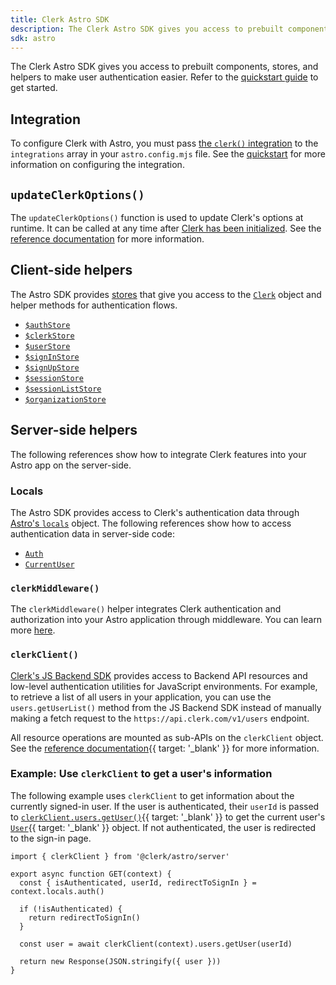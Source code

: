 ```yaml
---
title: Clerk Astro SDK
description: The Clerk Astro SDK gives you access to prebuilt components, stores, and helpers to make user authentication easier.
sdk: astro
---
```


The Clerk Astro SDK gives you access to prebuilt components, stores, and helpers to make user authentication easier. Refer to the [quickstart guide](/docs/astro/getting-started/quickstart) to get started.

## Integration

To configure Clerk with Astro, you must pass [the `clerk()` integration](/docs/reference/astro/integration) to the `integrations` array in your `astro.config.mjs` file. See the [quickstart](/docs/astro/getting-started/quickstart#update-astro-config-mjs) for more information on configuring the integration.

## `updateClerkOptions()`

The `updateClerkOptions()` function is used to update Clerk's options at runtime. It can be called at any time after [Clerk has been initialized](/docs/reference/astro/integration). See the [reference documentation](/docs/reference/astro/update-clerk-options) for more information.

## Client-side helpers

The Astro SDK provides [stores](https://github.com/nanostores/nanostores) that give you access to the [`Clerk`](/docs/reference/javascript/clerk) object and helper methods for authentication flows.

- [`$authStore`](/docs/reference/astro/client-side-helpers/auth-store)
- [`$clerkStore`](/docs/reference/astro/client-side-helpers/clerk-store)
- [`$userStore`](/docs/reference/astro/client-side-helpers/user-store)
- [`$signInStore`](/docs/reference/astro/client-side-helpers/sign-in-store)
- [`$signUpStore`](/docs/reference/astro/client-side-helpers/sign-up-store)
- [`$sessionStore`](/docs/reference/astro/client-side-helpers/session-store)
- [`$sessionListStore`](/docs/reference/astro/client-side-helpers/session-list-store)
- [`$organizationStore`](/docs/reference/astro/client-side-helpers/organization-store)

## Server-side helpers

The following references show how to integrate Clerk features into your Astro app on the server-side.

### Locals

The Astro SDK provides access to Clerk's authentication data through [Astro's `locals`](https://docs.astro.build/en/guides/middleware/#storing-data-in-contextlocals) object. The following references show how to access authentication data in server-side code:

- [`Auth`](/docs/reference/astro/locals#locals-auth)
- [`CurrentUser`](/docs/reference/astro/locals#locals-current-user)

### `clerkMiddleware()`

The `clerkMiddleware()` helper integrates Clerk authentication and authorization into your Astro application through middleware. You can learn more [here](/docs/reference/astro/clerk-middleware).

### `clerkClient()`

[Clerk's JS Backend SDK](/docs/js-backend/getting-started/quickstart) provides access to Backend API resources and low-level authentication utilities for JavaScript environments. For example, to retrieve a list of all users in your application, you can use the `users.getUserList()` method from the JS Backend SDK instead of manually making a fetch request to the `https://api.clerk.com/v1/users` endpoint.

All resource operations are mounted as sub-APIs on the `clerkClient` object. See the [reference documentation](/docs/js-backend/getting-started/quickstart#usage){{ target: '_blank' }} for more information.

### Example: Use `clerkClient` to get a user's information

The following example uses `clerkClient` to get information about the currently signed-in user. If the user is authenticated, their `userId` is passed to [`clerkClient.users.getUser()`](/docs/reference/backend/user/get-user){{ target: '_blank' }} to get the current user's [`User`](/docs/reference/javascript/user){{ target: '_blank' }} object. If not authenticated, the user is redirected to the sign-in page.

```tsx
import { clerkClient } from '@clerk/astro/server'

export async function GET(context) {
  const { isAuthenticated, userId, redirectToSignIn } = context.locals.auth()

  if (!isAuthenticated) {
    return redirectToSignIn()
  }

  const user = await clerkClient(context).users.getUser(userId)

  return new Response(JSON.stringify({ user }))
}
```
